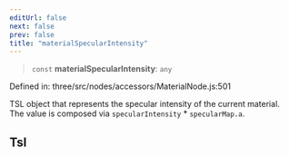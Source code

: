 ```yaml
---
editUrl: false
next: false
prev: false
title: "materialSpecularIntensity"
---
```


> `const` **materialSpecularIntensity**: `any`

Defined in: three/src/nodes/accessors/MaterialNode.js:501

TSL object that represents the specular intensity of the current material.
The value is composed via `specularIntensity` * `specularMap.a`.

## Tsl
